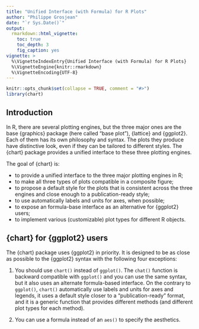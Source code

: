 ```yaml
---
title: "Unified Interface (with Formula) for R Plots"
author: "Philippe Grosjean"
date: "`r Sys.Date()`"
output:
  rmarkdown::html_vignette:
    toc: true
    toc_depth: 3
    fig_caption: yes
vignette: >
  %\VignetteIndexEntry{Unified Interface (with Formula) for R Plots}
  %\VignetteEngine{knitr::rmarkdown}
  %\VignetteEncoding{UTF-8}
---
```


```r
knitr::opts_chunk$set(collapse = TRUE, comment = "#>")
library(chart)
```

## Introduction

In R, there are several plotting engines, but the three major ones are the base {graphics} package (here called "base plot"), {lattice} and {ggplot2}. Each of them has its own philosophy and syntax. The plots they produce have distinctive look, even if they can be tailored to different styles. The {chart} package provides a unified interface to these three plotting engines.

The goal of {chart} is:

-   to provide a unified interface to the three major plotting engines in R;
-   to make all three types of plots compatible in a composite figure;
-   to propose a default style for the plots that is consistent across the three engines and close enough to a publication-ready style;
-   to use automatically labels and units for axes, when possible;
-   to expose an formula-base interface as an alternative for {ggplot2} users;
-   to implement various (customizable) plot types for different R objects.


## {chart} for {ggplot2} users

The {chart} package uses {ggplot2} in priority. It is designed to be as close as possible to the {ggplot2} syntax with the following four exceptions:

1. You should use `chart()` instead of `ggplot()`. The `chat()` function is backward compatible with `ggplot()` and you can use the same syntax, but it also uses an alternate formula-based interface. On the contrary to `ggplot()`, `chart()` automatically use labels and units for axes and legends, it uses a default style closer to a "publication-ready" format, and it is a generic function that provides different methods (and different plot types for each method).

2. You can use a formula instead of an `aes()` to specify the aesthetics.



